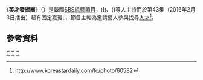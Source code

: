 {{Notability Unreferenced |time=2017-02-17T18:45:30+00:00}}
{{電視節目信息框
|名稱       = 英才發掘團
|原名       = {{lang|kor|영재 발굴단}} 
|圖片       = [[File:Talent_Scout.jpg|260px]]
|圖說       = 
|類型       = [[綜藝節目|綜藝節目]]、[[真人秀|真人秀]]
|主持       = {{link-ko|金泰均 (喜劇演員)|김태균 (희극인)|金泰均}}、{{link-ko|鄭燦宇|정찬우 (희극인)}}({{link-ko|Cultwo|컬투}})
|地區       = {{KOR}}
|語言       = [[韓語|韓語]]
|製片人     = 
|developer  =
|每集長     = 約65分鐘
|電視臺     = [[SBS_(韓國)|SBS]]
|視頻制式   = [[1080i|1080i]] ([[HDTV|HDTV]])
|音頻制式   = [[立體聲|立體聲]]
|首播國家   = {{KOR}}
|集數       = 123集（截至2017年8月30日）
|開始       = {{start date|2016|1|6}}
|結束       =  
|官方網站   = 
|tv_com_id  = 
|related    = 	
| 台灣名稱  = 
|}}

《'''英才發掘團'''》（{{Lang-ko|'''영재 발굴단'''}}）是韓國[[SBS_(韓國)|SBS]][[綜藝節目|綜藝節目]]，由{{link-ko|金泰均 (喜劇演員)|김태균 (희극인)|金泰均}}、{{link-ko|鄭燦宇|정찬우 (희극인)}}({{link-ko|Cultwo|컬투}})等人主持而於第43集（2016年2月3日播出）起有固定嘉賓{{link-ko|金智善|김지선 (희극인)}}、{{link-ko|成大賢|성대현}}，節目主軸為邀請藝人參與找尋[[人才|人才]]<ref>http://www.koreastardaily.com/tc/photo/60582</ref>。

==參考資料==
{{Reflist}}

{{SBS TV}}

[[Category:SBS|T]]
[[Category:韓國電視節目|T]]
[[Category:韓國綜藝節目|T]]